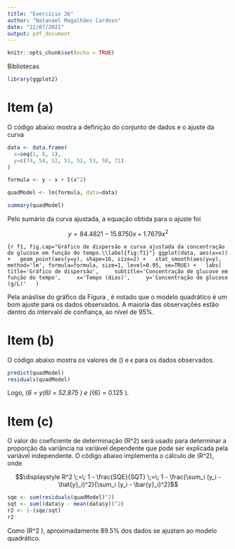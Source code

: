 ```yaml
---
title: "Exercício 26"
author: "Natanael Magalhães Cardoso"
date: "22/07/2021"
output: pdf_document
---
```


```r
knitr::opts_chunk$set(echo = TRUE)
```


Bibliotecas
```r
library(ggplot2)
```


# Item (a)
O código abaixo mostra a definição do conjunto de dados e o ajuste da curva
\bigskip

```r
data <- data.frame(
  x=seq(1, 8, 1),
  y=c(74, 54, 52, 51, 52, 53, 58, 71)
)

formula <- y ~ x + I(x^2)

quadModel <- lm(formula, data=data)

summary(quadModel)
```
\bigskip

Pelo sumário da curva ajustada, a equação obtida para o ajuste foi 

$$y = 84.4821 - 15.8750x + 1.7679x^2$$

\bigskip

```{r f1, fig.cap="Gráfico de dispersão e curva ajustada da concentração de glucose em função do tempo.\\label{fig:f1}"}
ggplot(data, aes(x=x)) +
  geom_point(aes(y=y), shape=16, size=2) +
  stat_smooth(aes(y=y), method='lm', formula=formula, size=1, level=0.95, se=TRUE) +
  labs(
    title='Gráfico de dispersão',
    subtitle='Concentração de glucose em função do tempo',
    x='Tempo (dias)',
    y='Concentração de glucose (g/L)'
  )
```

\bigskip
Pela anáslise do gráfico da Figura \ref{fig:f1}, é notado que o modelo quadrático é um bom ajuste para os dados observados. A maioria das observações estão dentro do intervalo de confiança, ao nível de 95\%.

\newpage
# Item (b)

O código abaixo mostra os valores de \(\hat{y}\) e $\epsilon$ para os dados observados.
\bigskip

```r
predict(quadModel)
residuals(quadModel)
```

\bigskip
Logo, \(\hat{y}_6 = y(6) = 52.875 \text{ g/L}\) e \(\epsilon_{6} = 0.125 \text{ g/L}\).


# Item (c)

O valor do coeficiente de determinação \(R^2\) será usado para determinar a proporção da variância na variável dependente que pode ser explicada pela variável independente. O código abaixo implementa o cálculo de \(R^2\), onde 

$$\displaystyle R^2 \;=\; 1 - \frac{SQE}{SQT} \;=\; 1 - \frac{\sum_i (y_i - \hat{y}_i)^2}{\sum_i (y_i - \bar{y}_i)^2}$$

\bigskip

```r
sqe <- sum(residuals(quadModel)^2)
sqt <- sum((data$y - mean(data$y))^2)
r2 <- 1-(sqe/sqt)
r2
```

\bigskip
Como \(R^2 \approx 0.895\), aproximadamente 89.5\% dos dados se ajustam ao modelo quadrático.


